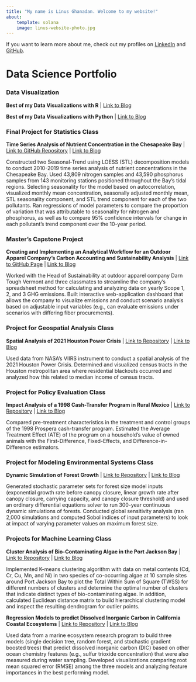```yaml
---
title: "My name is Linus Ghanadan. Welcome to my website!"
about:
    template: solana
    image: linus-website-photo.jpg
---
```


If you want to learn more about me, check out my profiles on [LinkedIn](https://www.linkedin.com/in/linus-ghanadan/) and [GitHub](https://github.com/linusghanadan).

# Data Science Portfolio

### Data Visualization

**Best of my Data Visualizations with R** \| [Link to Blog](https://linusghanadan.github.io/blog/2024-7-24-post/)

**Best of my Data Visualizations with Python** \| [Link to Blog](https://linusghanadan.github.io/blog/2024-7-23-post/)

### Final Project for Statistics Class

**Time Series Analysis of Nutrient Concentration in the Chesapeake Bay** \| [Link to GitHub Repository](https://github.com/linusghanadan/chesapeake-bay-nutrient-pollution) \| [Link to Blog](https://linusghanadan.github.io/blog/2023-12-12-post/)

Constructed two Seasonal-Trend using LOESS (STL) decomposition models to conduct 2010-2019 time series analysis of nutrient concentrations in the Chesapeake Bay. Used 43,809 nitrogen samples and 43,590 phosphorus samples from 143 monitoring stations positioned throughout the Bay's tidal regions. Selecting seasonality for the model based on autocorrelation, visualized monthly mean concentration, seasonally adjusted monthly mean, STL seasonality component, and STL trend component for each of the two pollutants. Ran regressions of model parameters to compare the proportion of variation that was attributable to seasonality for nitrogen and phosphorus, as well as to compare 95% confidence intervals for change in each pollutant's trend component over the 10-year period.

### Master's Capstone Project

**Creating and Implementing an Analytical Workflow for an Outdoor Apparel Company’s Carbon Accounting and Sustainability Analysis** | [Link to GitHub Page](https://github.com/carbonSOCKprint) | [Link to Blog](https://linusghanadan.github.io/blog/2024-6-20-post/)

Worked with the Head of Sustainability at outdoor apparel company Darn Tough Vermont and three classmates to streamline the company's spreadsheet method for calculating and analyzing data on yearly Scope 1, 2, and 3 GHG emissions. Built interactive web-application dashboard that allows the company to visualize emissions and conduct scenario analysis based on adjustable input variables (e.g., can evaluate emissions under scenarios with differing fiber procurements).

### Project for Geospatial Analysis Class

**Spatial Analysis of 2021 Houston Power Crisis** | [Link to Repository](https://github.com/linusghanadan/houston_power_crisis/tree/main) | [Link to Blog](https://linusghanadan.github.io/blog/2024-1-20-post/)

Used data from NASA’s VIIRS instrument to conduct a spatial analysis of the 2021 Houston Power Crisis. Determined and visualized census tracts in the Houston metropolitan area where residential blackouts occurred and analyzed how this related to median income of census tracts.

### Project for Policy Evaluation Class

**Impact Analysis of a 1998 Cash-Transfer Program in Rural Mexico** | [Link to Repository](https://github.com/linusghanadan/cash-transfer-policy) | [Link to Blog](https://linusghanadan.github.io/blog/2024-3-6-post/)

Compared pre-treatment characteristics in the treatment and control groups of the 1998 Prospera cash-transfer program. Estimated the Average Treatment Effect (ATE) of the program on a household’s value of owned animals with the First-Difference, Fixed-Effects, and Difference-in-Difference estimators.

### Project for Modeling Environmental Systems Class

**Dynamic Simulation of Forest Growth** | [Link to Repository](https://github.com/linusghanadan/dynamic-simulation-forest-growth) | [Link to Blog](https://linusghanadan.github.io/blog/2024-6-10-post/)

Generated stochastic parameter sets for forest size model inputs (exponential growth rate before canopy closure, linear growth rate after canopy closure, carrying capacity, and canopy closure threshold) and used an ordinary differential equations solver to run 300-year continuous dynamic simulations of forests. Conducted global sensitivity analysis (ran 2,000 simulations and computed Sobol indices of input parameters) to look at impact of varying parameter values on maximum forest size.

### Projects for Machine Learning Class

**Cluster Analysis of Bio-Contaminating Algae in the Port Jackson Bay** | [Link to Repository](https://github.com/linusghanadan/ml-clustering-lab/tree/main) | [Link to Blog](https://linusghanadan.github.io/blog/2024-4-1-post/)

Implemented K-means clustering algorithm with data on metal contents (Cd, Cr, Cu, Mn, and Ni) in two species of co-occurring algae at 10 sample sites around Port Jackson Bay to plot the Total Within Sum of Square (TWSS) for different numbers of clusters and determine the optimal number of clusters that indicate distinct types of bio-contaminating algae. In addition, calculated Euclidean distance matrix to build hierarchical clustering model and inspect the resulting dendrogram for outlier points.

**Regression Models to predict Dissolved Inorganic Carbon in California Coastal Ecosystems** | [Link to Repository](https://github.com/linusghanadan/dic-ml-models) | [Link to Blog](https://linusghanadan.github.io/blog/2024-4-3-post/dic-ml-models.html)

Used data from a marine ecosystem research program to build three models (single decision tree, random forest, and stochastic gradient boosted trees) that predict dissolved inorganic carbon (DIC) based on other ocean chemistry features (e.g., sulfur trioxide concentration) that were also measured during water sampling. Developed visualizations comparing root mean squared error (RMSE) among the three models and analyzing feature importances in the best performing model.
